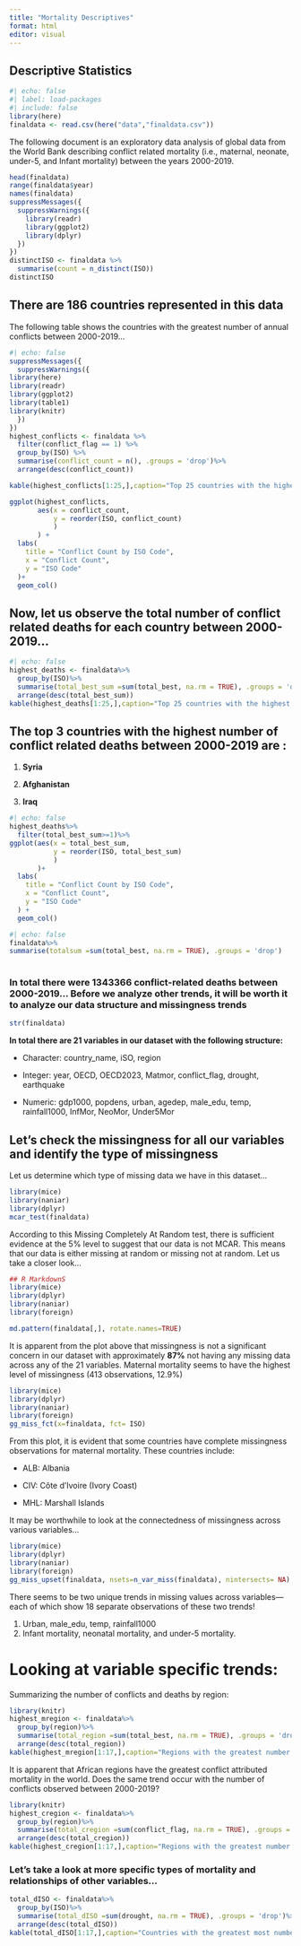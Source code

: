 ```yaml
---
title: "Mortality Descriptives"
format: html
editor: visual
---
```


## Descriptive Statistics 

```r
#| echo: false
#| label: load-packages
#| include: false
library(here)
finaldata <- read.csv(here("data","finaldata.csv"))
```

The following document is an exploratory data analysis of global data from the World Bank describing conflict related mortality (i.e., maternal, neonate, under-5, and Infant mortality) between the years 2000-2019.

```r
head(finaldata)
range(finaldata$year)
names(finaldata)
suppressMessages({
  suppressWarnings({
    library(readr)
    library(ggplot2)
    library(dplyr)
  })
})
distinctISO <- finaldata %>%
  summarise(count = n_distinct(ISO))
distinctISO
```

## There are 186 countries represented in this data

The following table shows the countries with the greatest number of annual conflicts between 2000-2019...

```r
#| echo: false
suppressMessages({
  suppressWarnings({
library(here)
library(readr)
library(ggplot2)
library(table1)
library(knitr)
  })
})
highest_conflicts <- finaldata %>%
  filter(conflict_flag == 1) %>% 
  group_by(ISO) %>%         
  summarise(conflict_count = n(), .groups = 'drop')%>%
  arrange(desc(conflict_count))

kable(highest_conflicts[1:25,],caption="Top 25 countries with the highest number of conflicts")

ggplot(highest_conflicts,
       aes(x = conflict_count,
           y = reorder(ISO, conflict_count)
           )
       ) +
  labs(
    title = "Conflict Count by ISO Code",
    x = "Conflict Count",                      
    y = "ISO Code"                              
  )+
  geom_col()
```

## Now, let us observe the total number of conflict related deaths for each country between 2000-2019...

```r
#| echo: false
highest_deaths <- finaldata%>%
  group_by(ISO)%>%
  summarise(total_best_sum =sum(total_best, na.rm = TRUE), .groups = 'drop')%>%
  arrange(desc(total_best_sum))
kable(highest_deaths[1:25,],caption="Top 25 countries with the highest number of conflict related deaths")

```

## The top 3 countries with the highest number of conflict related deaths between 2000-2019 are :

1.  **Syria**

2.  **Afghanistan**

3.  **Iraq**

```r
#| echo: false
highest_deaths%>%
  filter(total_best_sum>=1)%>%
ggplot(aes(x = total_best_sum,
           y = reorder(ISO, total_best_sum)
           )
       )+
  labs(
    title = "Conflict Count by ISO Code",
    x = "Conflict Count",                      
    y = "ISO Code"                              
  ) +
  geom_col()
```

```r
#| echo: false
finaldata%>%
summarise(totalsum =sum(total_best, na.rm = TRUE), .groups = 'drop')
  
```

### In total there were 1343366 conflict-related deaths between 2000-2019... Before we analyze other trends, it will be worth it to analyze our data structure and missingness trends

```r
str(finaldata)
```

**In total there are 21 variables in our dataset with the following structure:**

-   Character: country_name, iSO, region

-   Integer: year, OECD, OECD2023, Matmor, conflict_flag, drought, earthquake

-   Numeric: gdp1000, popdens, urban, agedep, male_edu, temp, rainfall1000, InfMor, NeoMor, Under5Mor

## Let's check the missingness for all our variables and identify the type of missingness

Let us determine which type of missing data we have in this dataset...

```r
library(mice)
library(naniar)
library(dplyr)
mcar_test(finaldata)
```

According to this Missing Completely At Random test, there is sufficient evidence at the 5% level to suggest that our data is not MCAR. This means that our data is either missing at random or missing not at random. Let us take a closer look...

```r

## R MarkdownS
library(mice)
library(dplyr)
library(naniar)
library(foreign)

md.pattern(finaldata[,], rotate.names=TRUE)
```

It is apparent from the plot above that missingness is not a significant concern in our dataset with approximately **87%** not having any missing data across any of the 21 variables. Maternal mortality seems to have the highest level of missingness (413 observations, 12.9%)

```r
library(mice)
library(dplyr)
library(naniar)
library(foreign)
gg_miss_fct(x=finaldata, fct= ISO)
```

From this plot, it is evident that some countries have complete missingness observations for maternal mortality. These countries include:

-   ALB: Albania

-   CIV: Côte d'Ivoire (Ivory Coast)

-   MHL: Marshall Islands

It may be worthwhile to look at the connectedness of missingness across various variables...

```r
library(mice)
library(dplyr)
library(naniar)
library(foreign)
gg_miss_upset(finaldata, nsets=n_var_miss(finaldata), nintersects= NA)
```

There seems to be two unique trends in missing values across variables— each of which show 18 separate observations of these two trends!

1.  Urban, male_edu, temp, rainfall1000
2.  Infant mortality, neonatal mortality, and under-5 mortality.

# Looking at variable specific trends:

Summarizing the number of conflicts and deaths by region:

```r
library(knitr)
highest_mregion <- finaldata%>%
  group_by(region)%>%
  summarise(total_region =sum(total_best, na.rm = TRUE), .groups = 'drop')%>%
  arrange(desc(total_region))
kable(highest_mregion[1:17,],caption="Regions with the greatest number of conflict related deaths")

```

It is apparent that African regions have the greatest conflict attributed mortality in the world. Does the same trend occur with the number of conflicts observed between 2000-2019?

```r
library(knitr)
highest_cregion <- finaldata%>%
  group_by(region)%>%
  summarise(total_cregion =sum(conflict_flag, na.rm = TRUE), .groups = 'drop')%>%
  arrange(desc(total_cregion))
kable(highest_cregion[1:17,],caption="Regions with the greatest number of conflicts in the world")

```

### Let's take a look at more specific types of mortality and relationships of other variables...

```r
total_dISO <- finaldata%>%
  group_by(ISO)%>%
  summarise(total_dISO =sum(drought, na.rm = TRUE), .groups = 'drop')%>%
  arrange(desc(total_dISO))
kable(total_dISO[1:17,],caption="Countries with the greatest most number of droughts")
```
